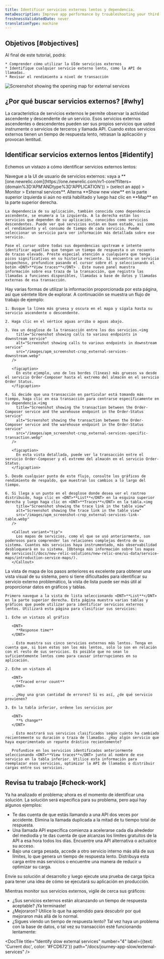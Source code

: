 ```yaml
---
title: Identificar servicios externos lentos y dependencia.
metaDescription: Improve app performance by troubleshooting your third party services with the New Relic external services UI.
freshnessValidatedDate: never
translationType: machine
---
```


## Objetivos [#objectives]

<SideBySide>
  <Side>
    Al final de este tutorial, podrá:

    * Comprender cómo utilizar la UIde servicios externos
    * Identifique cualquier servicio externo lento, como la API de llamadas.
    * Revisar el rendimiento a nivel de transacción
  </Side>

  <Side>
    <img
      title="Screenshot showing the opening map for external services"
      alt="Screenshot showing the opening map for external services"
      src="/images/apm_screenshot-crop_external-service-intro.webp"
      style={{ maxWidth: '50%' }}
    />
  </Side>
</SideBySide>

## ¿Por qué buscar servicios externos? [#why]

La característica de servicios externos le permite observar la actividad ascendente y descendente de un servicio. Esos servicios externos ascendentes o descendentes pueden ser sus propios servicios que usted instrumente o servicios de terceros y llamada API. Cuando estos servicios externos tienen un tiempo de respuesta lento, retrasan la aplicación y provocan lentitud.

## Identificar servicios externos lentos [#identify]

Echemos un vistazo a cómo identificar servicios externos lentos:

<Steps>
  <Step>
    Navegue a la UI de usuario de servicios externos: vaya a <DNT>**[one.newrelic.com](https://one.newrelic.com/nr1-core?filters=(domain%3D'APM'ANDtype%3D'APPLICATION')) > (select an app) > Monitor > External services**</DNT>. Alterna <DNT>**Show new view**</DNT> en la parte superior izquierda si aún no está habilitado y luego haz clic en <DNT>**Map**</DNT> en la parte superior derecha.

    La dependencia de su aplicación, también conocida como dependencia ascendente, se enumera a la izquierda. A la derecha están los servicios que dependen de su aplicación, conocidos como servicios descendentes. Puede ver qué servicios están en buen estado, así como el rendimiento y el consumo de tiempo de cada servicio. Puede seleccionar un servicio para ver información más detallada sobre ese servicio.

    Pase el cursor sobre todas sus dependencias upstream e intente identificar aquellas que tengan un tiempo de respuesta o un recuento de trazas elevado. Preste especial atención a cualquiera que tenga picos significativos en su historia reciente. Si encuentra un servicio sospechoso, profundice pasando el cursor sobre él y seleccionando el botón <DNT>**View traces**</DNT> . Este nuevo panel muestra información sobre esa traza de la transacción, que registra las llamadas a funciones disponibles, llamadas a base de datos y llamadas externas de esa transacción.
  </Step>

  <Step>
    Hay varias formas de utilizar la información proporcionada por esta página, así que siéntete libre de explorar. A continuación se muestra un flujo de trabajo de ejemplo:

    1. Busque la línea más gruesa y oscura en el mapa y sígala hasta su servicio ascendente o descendente.

    2. Haga clic en el vértice aguas arriba o aguas abajo.

    3. Vea un desglose de la transacción entre los dos servicios.<img
         title="Screenshot showing calls to various endpoints in downstream service"
         alt="Screenshot showing calls to various endpoints in downstream service"
         src="/images/apm_screenshot-crop_external-services-downstream.webp"
       />

       <figcaption>
         En este ejemplo, uno de los bordes (líneas) más gruesos va desde el servicio Order-Composer hasta el extremo del almacén en el servicio Order Status.
       </figcaption>

    4. Si decide que una transacción en particular está tomando más tiempo, haga clic en esa transacción para centrarse específicamente en su dependencia.<img
         title="Screenshot showing the transaction between the Order-Composer service and the warehouse endpoint in the Order-Status service"
         alt="Screenshot showing the transaction between the Order-Composer service and the warehouse endpoint in the Order-Status service"
         src="/images/apm_screenshot-crop_external-services-specific-transaction.webp"
       />

       <figcaption>
         En esta vista detallada, puede ver la transacción entre el servicio Order-Composer y el extremo del almacén en el servicio Order-Status.
       </figcaption>

    5. Desde cualquier punto de este flujo, consulte los gráficos de rendimiento de respaldo, que muestran los cambios a lo largo del tiempo.

    6. Si llega a un punto en el desglose donde desea ver el rastreo distribuido, haga clic en <DNT>**List**</DNT> en la esquina superior derecha y luego haga clic en <DNT>**Traces**</DNT> en la tabla.<img
         title="Screenshot showing the trace link in the table view"
         alt="Screenshot showing the trace link in the table view"
         src="/images/apm_screenshot-crop_external-services-link-table.webp"
       />

       <Callout variant="tip">
         Los mapas de servicios, como el que se usó anteriormente, son poderosos para comprender las relaciones complejas dentro de su sistema. Cuantos más servicios haya instrumentado, más observabilidad desbloqueará en su sistema. [Obtenga más información sobre los mapas de servicios](/docs/new-relic-solutions/new-relic-one/ui-data/service-maps/introduction-service-maps/).
       </Callout>
  </Step>

  <Step>
    La vista de mapa de los pasos anteriores es excelente para obtener una vista visual de su sistema, pero si tiene dificultades para identificar su servicio externo problemático, la vista de lista puede ser más útil al proporcionar datos en gráficos y tablas.

    Primero navegue a la vista de lista seleccionando <DNT>**List**</DNT> en la parte superior derecha. Esta página muestra varias tablas y gráficos que puede utilizar para identificar servicios externos lentos. Utilizará esta página para clasificar sus servicios:

    1. Eche un vistazo al gráfico

       <DNT>
         **Response time**
       </DNT>

       . Esto muestra sus cinco servicios externos más lentos. Tenga en cuenta que, si bien estos son los más lentos, solo lo son en relación con el resto de sus servicios. Es posible que no sean lo suficientemente lentos como para causar interrupciones en su aplicación.

    2. Eche un vistazo al

       <DNT>
         **Traced error count**
       </DNT>

       . ¿Hay una gran cantidad de errores? Si es así, ¿de qué servicio provienen?

    3. En la tabla inferior, ordene los servicios por

       <DNT>
         **% change**
       </DNT>

       . Esto mostrará sus servicios clasificados según cuánto ha cambiado recientemente su duración o traza de llamadas. ¿Hay algún servicio que haya experimentado un repunte drástico recientemente?

       Profundice en los servicios identificados anteriormente seleccionando <DNT>**View traces**</DNT> junto al nombre de ese servicio en la tabla inferior. Utilice esta información para reemplazar esos servicios, optimizar la API de llamadas o distribuir cargas entre sus servicios.
  </Step>
</Steps>

## Revisa tu trabajo [#check-work]

Ya ha analizado el problema; ahora es el momento de identificar una solución. La solución será específica para su problema, pero aquí hay algunos ejemplos:

* Te das cuenta de que estás llamando a una API dos veces por accidente. Elimina la llamada duplicada a la mitad de tu tiempo total de respuesta.
* Una llamada API específica comienza a acelerarse cada día alrededor del mediodía y te das cuenta de que alcanzas los límites gratuitos de la API a esa hora todos los días. Encuentre una API alternativa o actualice su acceso.
* Bajo una carga pesada, accede a otro servicio interno más allá de sus límites, lo que genera un tiempo de respuesta lento. Distribuya esta carga entre más servicios o encuentre una manera de reducir u optimizar su carga.

Envíe su solución al desarrollo y luego ejecute una prueba de carga típica para tener una idea de cómo se ejecutará su aplicación en producción.

Mientras monitor sus servicios externos, vigile de cerca sus gráficos:

* ¿Sus servicios externos están alcanzando un tiempo de respuesta aceptable? ¡Ya terminaste!
* ¿Mejoraron? Utilice lo que ha aprendido para descubrir por qué mejoraron más allá de lo normal.
* ¿Sigues viendo un tiempo de respuesta lento? Tal vez haya un problema con la base de datos, o tal vez su transacción esté funcionando lentamente:

<DocTiles numbered>
  <DocTile
    title="Prepare to triage your application"
    path="/docs/journey-app-slow/root-causes"
  />

  <DocTile
    title="Identify problematic transactions"
    path="/docs/journey-app-slow/problematic-transactions"
  />
</DocTiles>

<DocTiles>
  <DocTile
    title="Identify slow database queries"
    number="3"
    path="/docs/journey-app-slow/slow-database-queries"
  />

  <DocTile
    title="Identify slow external services"
    number="4"
    label={{text: 'Current doc', color: '#FCD672'}}
    path="/docs/journey-app-slow/external-services"
  />

  <DocTile
    title="Create performance benchmarks"
    number="5"
    path="/docs/journey-app-slow/create-benchmarks/"
  />
</DocTiles>
